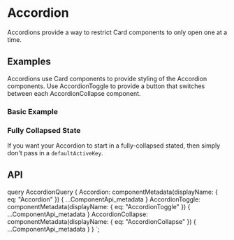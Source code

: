 


# Accordion

<p className="lead">
  Accordions provide a way to restrict Card components to only open one at a time.
</p>

## Examples

Accordions use Card components to provide styling of the Accordion components.
Use AccordionToggle to provide a button that switches between each AccordionCollapse component.

### Basic Example

<ReactPlayground codeText={Basic} />

### Fully Collapsed State

If you want your Accordion to start in a fully-collapsed stated, then simply don't pass in a `defaultActiveKey`.

<ReactPlayground codeText={AllCollapse} />

## API

<ComponentApi metadata={props.data.Accordion} />
<ComponentApi metadata={props.data.AccordionToggle} exportedBy={props.data.Accordion} />
<ComponentApi metadata={props.data.AccordionCollapse} exportedBy={props.data.Accordion} />

  query AccordionQuery {
    Accordion: componentMetadata(displayName: { eq: "Accordion" }) {
      ...ComponentApi_metadata
    }
    AccordionToggle: componentMetadata(displayName: { eq: "AccordionToggle" }) {
      ...ComponentApi_metadata
    }
    AccordionCollapse: componentMetadata(displayName: { eq: "AccordionCollapse" }) {
      ...ComponentApi_metadata
    }
  }
`;
